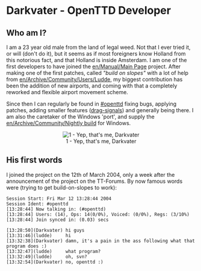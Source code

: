 {{en/Archive/Community/Users/Infobox Developer|
realname=Thomas Farago|
birthyear=1982|
codingspec=Windows Porter. Project Leader.|
currentstat=Active|
website=None|
}}
=Darkvater - OpenTTD Developer=


==Who am I?==
I am a 23 year old male from the land of legal weed. Not that I ever tried it, or will (don't do it), but it seems as if most foreigners know Holland from this notorious fact, and that Holland is inside Amsterdam. I am one of the first developers to have joined the [[en/Manual/Main Page]] project. After making one of the first patches, called ''"build on slopes"'' with a lot of help from [[en/Archive/Community/Users/Ludde]], my biggest contribution has been the addition of new airports, and coming with that a completely reworked and flexible airport movement scheme.

Since then I can regularly be found in [irc://irc.freenode.net/#openttd #openttd] fixing bugs, applying patches, adding smaller features ([[en/Manual/Signals|drag-signals]]) and generally being there. I am also the caretaker of the Windows 'port', and supply the [[en/Archive/Community/Nightly build]] for Windows.

<center>[[File:en/Archive/Community/Users/Darthvater.jpeg|center|frame|1 - Yep, that's me, Darkvater]]</center>

==His first words==
I joined the project on the 12th of March 2004, only a week after the announcement of the project on the TT-Forums. By now famous words were (trying to get build-on-slopes to work):

<pre>Session Start: Fri Mar 12 13:28:44 2004
Session Ident: #openttd
[13:28:44] Now talking in: (#openttd)
[13:28:44] Users: (14), Ops: 14(0/0%), Voiced: (0/0%), Regs: (3/10%)
[13:28:44] Join synced in: (0.03) secs

[13:28:50](Darkvater) hi guys
[13:31:46](ludde)     hi
[13:32:38](Darkvater) damn, it's a pain in the ass following what that program does :)
[13:32:47](ludde)     what program?
[13:32:49](ludde)     oh, svn?
[13:32:54](Darkvater) no, openttd :)</pre>